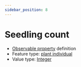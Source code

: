```yaml
---
sidebar_position: 8
---
```



# Seedling count

- [Observable property](/viewers/dawe-vocabs?uri=https://linked.data.gov.au/def/test/dawe-cv/b6a5d847-0698-4cce-8a5e-f2719e142208) definition
- Feature type: [plant individual](http://linked.data.gov.au/def/tern-cv/60d7edf8-98c6-43e9-841c-e176c334d270)
- Value type: [Integer](https://w3id.org/tern/ontologies/tern/Integer)


<Example protocolModule="recruitment-age" observableProperty="https://linked.data.gov.au/def/test/dawe-cv/b6a5d847-0698-4cce-8a5e-f2719e142208" />
